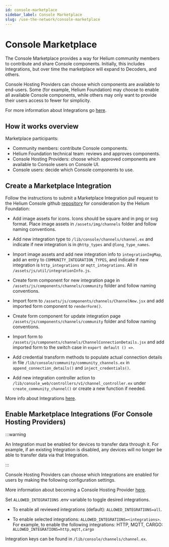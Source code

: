 ```yaml
---
id: console-marketplace
sidebar_label: Console Marketplace
slug: /use-the-network/console-marketplace
---
```


# Console Marketplace

The Console Marketplace provides a way for Helium community members to contribute and share Console
components. Initially, this includes Integrations, but over time the marketplace will expand to
Decoders, and others.

Console Hosting Providers can choose which components are available to end-users. Some (for example,
Helium Foundation) may choose to enable all available Console components, while others may only want
to provide their users access to fewer for simplicity.

For more information about Integrations go [here](/use-the-network/console/integrations).

## How it works overview

Marketplace participants:

- Community members: contribute Console components.
- Helium Foundation technical team: reviews and approves components.
- Console Hosting Providers: choose which approved components are available to Console users on
  Console UI.
- Console users: decide which Console components to use.

## Create a Marketplace Integration

Follow the instructions to submit a Marketplace Integration pull request to the Helium Console
github [repository](https://github.com/helium/console) for consideration by the Helium Foundation:

- Add image assets for icons. Icons should be square and in png or svg format. Place image assets in
  `/assets/img/channels` folder and follow naming conventions.

- Add new integration type to `/lib/console/channels/channel.ex` and indicate if new integration is
  in `@http_types` and `@long_type_names`.

- Import image assets and add new integration info to `integrationImgMap`, add an entry to
  `COMMUNITY_INTEGRATION_TYPES`, and indicate if new integration is `http_integrations` or
  `mqtt_integrations`. All in `/assets/js/util/integrationInfo.js`.

- Create form component for new integration page in `/assets/js/components/channels/community`
  folder and follow naming conventions.

- Import form to `/assets/js/components/channels/ChannelNew.jsx` and add imported form component to
  `renderForm()`.

- Create form component for update integration page `/assets/js/components/channels/community`
  folder and follow naming conventions.

- Import form to `/assets/js/components/channels/ChannelConnectionDetails.jsx` and add imported form
  to the switch case in `export default () =>`.

- Add credential transform methods to populate actual connection details in file
  `/lib/console/community/community_channels.ex` in `append_connection_details()` and
  `inject_credentials()`.

- Add new integration controller action to `/lib/console_web/controllers/v1/channel_controller.ex`
  under `create_community_channel()` or create a new function if needed.

More info about Integrations [here](/use-the-network/console/integrations).

## Enable Marketplace Integrations (For Console Hosting Providers)

:::warning

An Integration must be enabled for devices to transfer data through it. For example, if an existing
Integration is disabled, any devices will no longer be able to transfer data via that Integration.

:::

Console Hosting Providers can choose which Integrations are enabled for users by making the
following configuration settings.

More information about becoming a Console Hosting Provider
[here](/use-the-network/run-a-network-server).

Set `ALLOWED_INTEGRATIONS` .env variable to toggle desired integrations.

- To enable all reviewed integrations (default): `ALLOWED_INTEGRATIONS=all`.

- To enable selected integrations: `ALLOWED_INTEGRATIONS=<integrations>`. For example, to enable the
  following integrations: HTTP, MQTT, CARGO: `ALLOWED_INTEGRATIONS=http,mqtt,cargo`

Integration keys can be found in `/lib/console/channels/channel.ex`.
